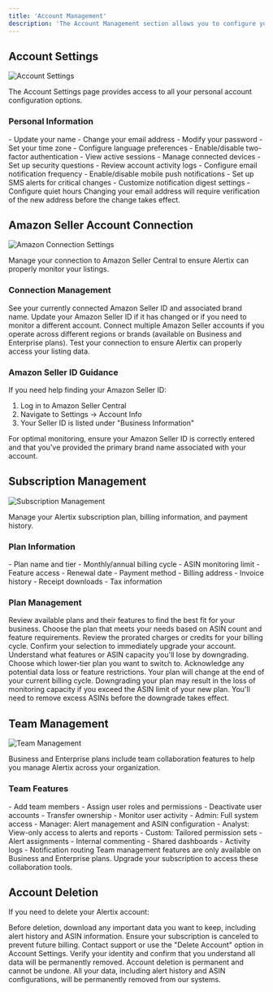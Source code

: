 ```yaml
---
title: 'Account Management'
description: 'The Account Management section allows you to configure your Alertix account settings, manage your Amazon seller connections, and update your personal information.'
---
```


## Account Settings

<Frame>
  <img src="/images/settings.png" alt="Account Settings" />
</Frame>

The Account Settings page provides access to all your personal account configuration options.

### Personal Information

<AccordionGroup>
  <Accordion title="Profile Settings">
    - Update your name
    - Change your email address
    - Modify your password
    - Set your time zone
    - Configure language preferences
  </Accordion>
  
  <Accordion title="Security Settings">
    - Enable/disable two-factor authentication
    - View active sessions
    - Manage connected devices
    - Set up security questions
    - Review account activity logs
  </Accordion>
  
  <Accordion title="Notification Preferences">
    - Configure email notification frequency
    - Enable/disable mobile push notifications
    - Set up SMS alerts for critical changes
    - Customize notification digest settings
    - Configure quiet hours
  </Accordion>
</AccordionGroup>

<Warning>
  Changing your email address will require verification of the new address before the change takes effect.
</Warning>

## Amazon Seller Account Connection

<Frame>
  <img src="/images/amazon-connect.png" alt="Amazon Connection Settings" />
</Frame>

Manage your connection to Amazon Seller Central to ensure Alertix can properly monitor your listings.

### Connection Management

<Steps>
  <Step title="View Current Connection">
    See your currently connected Amazon Seller ID and associated brand name.
  </Step>
  <Step title="Update Connection">
    Update your Amazon Seller ID if it has changed or if you need to monitor a different account.
  </Step>
  <Step title="Add Additional Accounts">
    Connect multiple Amazon Seller accounts if you operate across different regions or brands (available on Business and Enterprise plans).
  </Step>
  <Step title="Verify Connection">
    Test your connection to ensure Alertix can properly access your listing data.
  </Step>
</Steps>

### Amazon Seller ID Guidance

If you need help finding your Amazon Seller ID:

1. Log in to Amazon Seller Central
2. Navigate to Settings → Account Info
3. Your Seller ID is listed under "Business Information"

<Info>
  For optimal monitoring, ensure your Amazon Seller ID is correctly entered and that you've provided the primary brand name associated with your account.
</Info>

## Subscription Management

<Frame>
  <img src="/images/subscription-management.png" alt="Subscription Management" />
</Frame>

Manage your Alertix subscription plan, billing information, and payment history.

### Plan Information

<CardGroup cols={2}>
  <Card title="Current Plan" icon="crown">
    - Plan name and tier
    - Monthly/annual billing cycle
    - ASIN monitoring limit
    - Feature access
    - Renewal date
  </Card>
  
  <Card title="Billing Details" icon="credit-card">
    - Payment method
    - Billing address
    - Invoice history
    - Receipt downloads
    - Tax information
  </Card>
</CardGroup>

### Plan Management

<Tabs>
  <Tab title="Upgrade Plan">
    <Steps>
      <Step title="Compare Plans">
        Review available plans and their features to find the best fit for your business.
      </Step>
      <Step title="Select New Plan">
        Choose the plan that meets your needs based on ASIN count and feature requirements.
      </Step>
      <Step title="Confirm Billing Changes">
        Review the prorated charges or credits for your billing cycle.
      </Step>
      <Step title="Complete Upgrade">
        Confirm your selection to immediately upgrade your account.
      </Step>
    </Steps>
  </Tab>
  
  <Tab title="Downgrade Plan">
    <Steps>
      <Step title="Review Limitations">
        Understand what features or ASIN capacity you'll lose by downgrading.
      </Step>
      <Step title="Select New Plan">
        Choose which lower-tier plan you want to switch to.
      </Step>
      <Step title="Confirm Changes">
        Acknowledge any potential data loss or feature restrictions.
      </Step>
      <Step title="Schedule Downgrade">
        Your plan will change at the end of your current billing cycle.
      </Step>
    </Steps>
  </Tab>
</Tabs>

<Warning>
  Downgrading your plan may result in the loss of monitoring capacity if you exceed the ASIN limit of your new plan. You'll need to remove excess ASINs before the downgrade takes effect.
</Warning>

## Team Management

<Frame>
  <img src="/images/team-management.png" alt="Team Management" />
</Frame>

Business and Enterprise plans include team collaboration features to help you manage Alertix across your organization.

### Team Features

<AccordionGroup>
  <Accordion title="User Management">
    - Add team members
    - Assign user roles and permissions
    - Deactivate user accounts
    - Transfer ownership
    - Monitor user activity
  </Accordion>
  
  <Accordion title="Role Configuration">
    - Admin: Full system access
    - Manager: Alert management and ASIN configuration
    - Analyst: View-only access to alerts and reports
    - Custom: Tailored permission sets
  </Accordion>
  
  <Accordion title="Collaboration Tools">
    - Alert assignments
    - Internal commenting
    - Shared dashboards
    - Activity logs
    - Notification routing
  </Accordion>
</AccordionGroup>

<Info>
  Team management features are only available on Business and Enterprise plans. Upgrade your subscription to access these collaboration tools.
</Info>

## Account Deletion

If you need to delete your Alertix account:

<Steps>
  <Step title="Export Your Data">
    Before deletion, download any important data you want to keep, including alert history and ASIN information.
  </Step>
  <Step title="Cancel Subscription">
    Ensure your subscription is canceled to prevent future billing.
  </Step>
  <Step title="Request Deletion">
    Contact support or use the "Delete Account" option in Account Settings.
  </Step>
  <Step title="Confirm Deletion">
    Verify your identity and confirm that you understand all data will be permanently removed.
  </Step>
</Steps>

<Warning>
  Account deletion is permanent and cannot be undone. All your data, including alert history and ASIN configurations, will be permanently removed from our systems.
</Warning>

